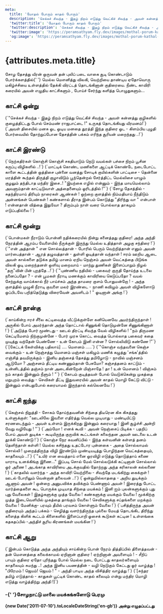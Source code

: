 ```yaml
---
meta:
  title: 'மோதல் போரும் காதல் போரும்'
  description: 'செக்கச் சிவந்த - இதழ் நிறம் எடுத்து வெட்கிச் சிவந்த - அவள் கன்னத்து குழிகளில் குழைத்திட்டது போல் செம்மண் ராஜபாட்டை!'
  'twitter:title': 'மோதல் போரும் காதல் போரும்'
  'twitter:description': 'செக்கச் சிவந்த - இதழ் நிறம் எடுத்து வெட்கிச் சிவந்த - அவள் கன்னத்து குழிகளில் குழைத்திட்டது போல் செம்மண் ராஜபாட்டை!'
  'twitter:image': 'https://peramsathyam.fly.dev/images/mothal-porum-kathal-porum.jpeg'
  'og:image': 'https://peramsathyam.fly.dev/images/mothal-porum-kathal-porum.jpeg'
---
```



<main className="main-content">
  <h1 className="text-[coral] font-bold text-3xl">{attributes.meta.title}</h1>
  <p>
    சோழ தேசத்து வீரன் ஒருவன் தன் புலிப் படை வாகை சூடி கொண்டாடும் போர்க்களத்தில்{' '}
    மெல்ல மௌனித்து விலகி, வெற்றியை தாண்டிய ஏதோவொரு மகிழ்ச்சியை உள்ளத்தில் தேக்கி
    விரட்டத் தொடங்கினான் குதிரையை. நீண்ட காவிரி கரையில் அவன் எழுதிய காட்சிகளும்
    , போய்ச் சேர்ந்து களித்த பொழுதுகளும்...
  </p>
  <article className="space-y-4 min-w-[300px] columns-1 sm:columns-2 lg:columns-3 xl:columns-4">
    <section className="section-card">
      <h2 className="text-green-600 font-bold text-center">காட்சி ஒன்று</h2>
      <PoemSection>
        {`"செக்கச் சிவந்த - இதழ்
        நிறம் எடுத்து
        வெட்கிச் சிவந்த - அவள்
        கன்னத்து குழிகளில்
        குழைத்திட்டது போல்
        செம்மண் ராஜபாட்டை !"
        உருகத் தொடங்கியது வீரமனம்!`}
      </PoemSection>
      <PoemSection>
        {`அவள் திசையில் மனசு ஓட
        ஓடிய மனதை துரத்தி
        இந்த குதிரை ஓட - கிளம்பிய
        புழுதி போர்வையில்
        தோற்றுப்போன தேசத்தின்
        பக்கம் எரிந்த சூரியன்
        மறைந்தது ..!`}
      </PoemSection>
    </section>
    <section className="section-card">
      <h2 className="text-green-600 font-bold text-center">காட்சி இரண்டு</h2>
      <PoemSection>
        {`நெற்கதிர்கள் கொஞ்சி
        கொஞ்சி சகதியாடும்
        நெடு வயல்கள்
        பச்சை நிறம் பூசின
        கருப்பு விழிகளில் ..!`}
      </PoemSection>
      <PoemSection>
        {`மாட்டிக் கொண்ட மணிகளை
        ஆட்டிக் கொண்டே நடைபோட்ட
        காளை கூட்டத்தின் ஒத்திசை
        புன்னை வனத்து சோடிக்
        குயில்களின் பாட்டிசை - தென்னை
        மரத்தின் கூந்தல் திருத்தி குழாவிடும்
        பூந்தென்றல் சேர்த்திட்ட மெல்லிசை
        யாழும் குழலும் தந்திடாத மந்திர இசை..!
        "இயற்கை எழில் என்னும் - இந்த
        மாயமெல்லாம் அவளும்தான்
        காட்டிடுவாள் அத்தைனையும் ஓரிடத்தில் !"`}
      </PoemSection>
      <PoemSection>
        {`சோழ தேசத்தில் - சுதந்திரமாய்
        திரியும் நாரைகள் ஆண்கள் !
        ஒற்றை குளத்தில் நிம்மதியாய்
        நீந்திடும் அன்னங்கள் பெண்கள் !
        கண்களால் தீராத இன்பம் கொடுத்து
        "திரிந்து வா " என்பாள் !
        என்னதான் வித்தை இதுவோ ?
        திரும்பும் நாள் வரை பொல்லாத
        தாகமும் எடுப்பதில்லை !`}
      </PoemSection>
    </section>
    <section className="section-card">
      <h2 className="text-green-600 font-bold text-center">காட்சி மூன்று</h2>
      <PoemSection>
        {`பொன்மகள் நீராடும்
        பொன்னி நதிக்கரையில்
        நின்று கனைத்தது குதிரை!
        அந்த அந்தி நேரத்தின்
        ஆரம்ப வேளையில்
        நீருக்குள் இருந்து மெல்ல
        உதித்தாள் அழகு சந்திரை !`}
      </PoemSection>
      <PoemSection>
        {`"என் அத்தான் " என
        சொல்லத்தான் - போரில்
        பெரும் வெற்றித்தான் எனும்
        அவன் மார்பைத்தான் - ஆரத்
        தழுவத்தான் - துள்ளி
        ஓடித்தான் வந்தாள் !
        ஈரம் ஊறிய ஆடை
        அவள் கால்களை தடுக்க
        தமிழ் மானம் ஏறிய நெஞ்சம்
        அவள் வெட்கத்தை பிடுங்க
        விலகி ஓடி மறைந்தனள்
        ஒளிவு மறைவாய் - மாற்று
        துணிகள் இளைப்பாறும்
        நிழல் "தரு"வின் பின் புறத்தே ..!`}
      </PoemSection>
      <PoemSection>
        {`"புண்ணிய நதியில் - பகைவர்
        குருதி தோய்ந்த உடலை
        நனைப்பதோ ? - என்
        பூமகள் நீராடி மணக்கும்
        காவிரியை கெடுப்பதோ ?
        வயல் சேற்றுக்கு
        வாய்க்கால் நீர் பாய்ச்சும்
        அந்த தாமரை குளம்
        போதுமன்றோ ! - அந்த
        குளத்தில் முழுகி நீராடி
        குவளை மலர் இரண்டை - நாணி
        கவிழும் அவள் விழிகளோடு
        ஒப்பிடவே பறித்தெடுத்து
        விரைவேன் அவளிடம் ! "
        ஓடினான் அங்கு !`}
      </PoemSection>
    </section>
    <section className="section-card">
      <h2 className="text-green-600 font-bold text-center">காட்சி நான்கு</h2>
      <PoemSection>
        {`காய்கின்ற ஈரச் சீலை
        கட்டிவைத்த வீட்டுக்குள்ளே
        கனியெனவே அமர்ந்திருந்தாள் !
        அருகில் போய் அமர்ந்தான்
        அந்த தொட்டால் சிணுங்கி
        தொடுமுன்னே சிணுங்கிணாள் !`}
      </PoemSection>
      <PoemSection>
        {`அடுத்த போர் மூண்டது - ஊடல்
        திரட்டி சிவந்த வேல் விழிகளில் !
        "நம் திருமண கெட்டிமேளம்
        நிற்குமுன்னே - போர் முரசு
        கொட்ட வைத்த பொல்லாத
        பகைவர் கதை முடித்து
        வந்தேன் பெண்ணே - உன்
        கோபம் இனி என்ன ?
        சொல்லிவிடு கண்ணே !"`}
      </PoemSection>
      <PoemSection>
        {`[கேட்டக் கேள்விக்கு பதிலாய்]
        .... மௌனம் .....`}
      </PoemSection>
      <PoemSection>
        {`"கொஞ்ச வந்தவனை
        கெஞ்ச வைக்கும் - உன்
        நெஞ்சத்து மௌனம்
        மஞ்சள் மகிழும் மணிக் கழுத்து 'சங்க'த்தில்
        எஞ்சித் தவமிருக்கும் - இனிய
        தஞ்சைத் தேசத்து தமிழோடு - நாவில்
        மஞ்சனம் ஆடுமோ ?
        அஞ்சனம் தீட்டிய கண்ணும்தான் பேசுமோ?
        கஞ்சத்தனம் காட்டும் - உன்னிடத்தில்
        தஞ்சம் நான் அடைகின்றேன்
        மிஞ்சாதே ! தா ! உன் மௌனம் !
        விஞ்சும் நம் காதல் இன்னும் நீளும் ! "`}
      </PoemSection>
      <PoemSection>
        {`கோபம் குடித்தவள் போல்
        வெடுக்கென்று முகத்தை
        மறுபுறம் வைத்து - செவிகள் தீட்டி
        இதுவரையில் அவன் காதல் மொழி
        கேட்டு விட்டு - இன்னும் என்பதுபோல்
        கரையாமல் இருந்தால் கல்லெனவே !`}
      </PoemSection>
    </section>
    <section className="section-card">
      <h2 className="text-green-600 font-bold text-center">காட்சி ஐந்து</h2>
      <PoemSection>
        {`கெஞ்சல் நிறுத்தி - சோகம்
        தோய்ந்தவனின் சிந்தை திடீரென
        கிசு கிசுத்தது உள்ளுக்குள்:
        "ஊடலிலே இவளை எதிர்த்து
        வெல்ல முடியாது - மண்டியிட்டு
        சரணடைந்தும் - அவள் உள்ளம்
        இருக்கிறது இன்னும் கரையாது !
        இனி சூழ்ச்சி அன்றி வேறு வழியேது ! "`}
      </PoemSection>
      <PoemSection>
        {`அம்மோ ! எனக் கூவி - அவன்
        நெஞ்சைப் பிடிக்க - பதறிப் போய்
        அவள் துடிக்க - கூடியிருந்த
        குருவிக் கூட்டங்கள் கலைந்தன
        அவள் ஊடலை உடன் தூக்கி கொண்டு !`}
      </PoemSection>
      <PoemSection>
        {`கொஞ்ச நேர கவனிப்பில் - இந்த
        கள்வனின் கள்ளத் தனம்
        தெளிந்தாள் கள்ளி !
        மெல்ல கசிந்தது
        உதட்டோர புன்னகை - அதை
        சொல்லாமல் சொல்லி !
        முறைத்திருந்த விழி இரண்டும்
        முண்டியடித்து பொழிந்தன
        வெட்கத்தையும், காதலையும் ..!`}
      </PoemSection>
      <PoemSection>
        {`"உயிர் என வைத்தாய் எனை
        ஓரவிழி எடுத்து தொடுத்தாய் கணை
        யாராடி உனக்கிங்கு இணை..."
        இப்படி சொல் மேல் சொல்லடுக்கி
        கட்டினான் சொல்லால் ஓர் அணை !
        அடங்காத காவிரியை அடக்குவதில்
        தோற்றது அந்த கரிகாலன் கல்லணை !`}
      </PoemSection>
      <PoemSection>
        {`காதலில் வளர்ந்த - அந்த
        காவிரி வெற்றிலை - சிவந்தே
        மடங்கிற்று கைக்குள் !
        ஊடல் போரிலும் வென்றான் தலைவன் ..!`}
      </PoemSection>
      <PoemSection>
        {`ஒன்றுமில்லாததை - அறிய
        துடிக்கும் ஆணாய் அவன் !
        ஒன்றை அனுபவிக்க
        தவிக்கும் பெண்ணாய் அவள் !
        இரைத்து போட்ட
        வார்த்தைகளை கூட பொருக்க
        முடியாத சிந்தை மயக்கம் !
        இனி ஐம் புலன்களுக்கும்
        புது புது வேலைகள் !
        இதழ்களுக்கு முத்த வேலை !
        கண்களுக்கு மயக்கும் வேலை !
        மூக்கிற்கு முத்த இடைவெளியில்
        முகத்தை தாங்கும் வேலை !
        செவிகளுக்கு சப்தங்களை
        மறக்கும் வேலை !
        மேனிக்கு- பரவும் தீயில்
        பரவசம் கொள்ளும் வேலை !`}
      </PoemSection>
      <PoemSection>
        {`பசித்திருந்த அவன் குதிரையும்
        அந்தப் பக்கம் - செழித்து
        வளர்ந்திருந்த புல்லை
        மேயத் தொடங்கிட
        திரிந்து களைத்த கிளிக் கூட்டம்
        கிளைகளில் இளைப்பாறி
        ஓசைக் கூடுகள் கட்டின !
        உள்ளங்கை கதகதப்பில் -அந்திச்
        சூரிய கிரணங்கள் மயங்கின !`}
      </PoemSection>
    </section>
    <section className="section-card">
      <h2 className="text-green-600 font-bold text-center">காட்சி ஆறு</h2>
      <PoemSection>
        {`இன்பம் கொடுத்த அந்த
        அந்தியும் சாய்கின்ற பொன் நேரம்
        தித்திப்பில் திளைத்தவன் - தன்
        மௌனத்தை கலைக்காமல்
        ஏறினான் குதிரை ! ஏற்றினான்
        அவளையும் ! - சீறிப் பாயும்
        குதிரை ஏதோ புரிந்தது போல்
        மெல்ல நடை போட்டது
        காதலர்களையும் காதலையும் சுமந்து ..!
        அந்த இனிய பயணத்தின் - வழி
        நெடுகும் கேட்டது ஓர் வாழ்த்து !
        "பிரேமம் ! ஜெயம்! ஜெயம் ! " - அந்தி
        பாடிய அந்த விசித்திர வாழ்த்து !`}
      </PoemSection>
      <PoemSection>
        {`[சுந்தர தமிழ் எடுத்தால் - காதுகள்
        பூட்டிக் கொண்ட காதல் கலையும் என்று
        மந்திர மொழி எடுத்து வாழ்த்திற்று அந்தி !]`}
      </PoemSection>
    </section>
  </article>
  <h3>-{'  '}சோழநாட்டு மாலை மயக்கங்களோடு பெரமு</h3>
  <h4 className="text-[blueviolet]">
    {new Date('2011-07-10').toLocaleDateString('en-gb')} அன்று எழுதப்பட்டது
  </h4>
</main>
